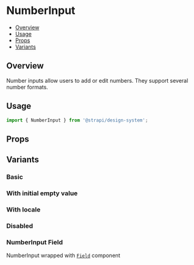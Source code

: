 

<Meta of={NumberInputStories} />

# NumberInput

- [Overview](#overview)
- [Usage](#usage)
- [Props](#props)
- [Variants](#variants)

## Overview

Number inputs allow users to add or edit numbers. They support several number formats.

<ViewSource path="components/NumberInput" />

## Usage

```js
import { NumberInput } from '@strapi/design-system';
```

<Canvas of={NumberInputStories.Base} />

## Props

<ArgTypes of={NumberInput} />

## Variants

### Basic

<Canvas of={NumberInputStories.Base} />

### With initial empty value

<Canvas of={NumberInputStories.WithInitialEmpty} />

### With locale

<Canvas of={NumberInputStories.Locale} />

### Disabled

<Canvas of={NumberInputStories.Disabled} />

### NumberInput Field

NumberInput wrapped with [`Field`](../?path=/docs/components-field--docs) component

<Canvas of={NumberInputStories.WithField} />
